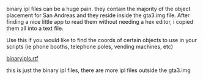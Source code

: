 {{Outdated|Pretty outdated and the link is down. Remove? --[[/User:OpenIDUser28.md|Sniper]] 00:18, 4 September 2011 (CEST)}}
binary ipl files can be a huge pain. they contain the majority of the object placement for San Andreas and they reside inside the gta3.img file. After finding a nice little app to read them without needing a hex editor, i copied them all into a text file.

Use this if you would like to find the coords of certain objects to use in your scripts (ie phone booths, telephone poles, vending machines, etc)

[http://bastage.student.utwente.nl/mta-media/upload/Slothman/binaryipls.rtf binaryipls.rtf]

this is just the binary ipl files, there are more ipl files outside the gta3.img